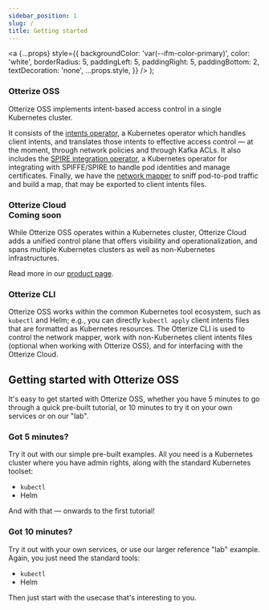 ```yaml
---
sidebar_position: 1
slug: /
title: Getting started
---
```


  <a
    {...props}
    style={{
      backgroundColor: 'var(--ifm-color-primary)',
      color: 'white',
      borderRadius: 5,
      paddingLeft: 5,
      paddingRight: 5,
      paddingBottom: 2,
      textDecoration: 'none',
      ...props.style,
    }}
  />
);

### Otterize OSS

Otterize OSS implements intent-based access control in a single Kubernetes cluster.

It consists of the [intents operator](intents-operator), a Kubernetes operator which handles client intents, and translates those intents to effective access control &mdash; at the moment, through network policies and through Kafka ACLs. It also
includes the [SPIRE integration operator](spire-integration-operator), a Kubernetes operator for integrating with SPIFFE/SPIRE to handle pod identities
and manage certificates. Finally, we have the [network mapper](network-mapper) to sniff pod-to-pod traffic
and build a map, that may be exported to client intents files.

### Otterize Cloud <div class="coming-soon-h2">Coming soon</div>

While Otterize OSS operates within a Kubernetes cluster,
Otterize Cloud adds a unified control plane that offers visibility and operationalization,
and spans multiple Kubernetes clusters as well as non-Kubernetes infrastructures.

Read more in our [product page](https://otterize.com/product).

### Otterize CLI

Otterize OSS works within the common Kubernetes tool ecosystem, such as `kubectl` and
Helm; e.g., you can directly `kubectl apply` client intents files that are
formatted as Kubernetes resources. The Otterize CLI is used to control the network mapper, work with non-Kubernetes client
intents files (optional when working with Otterize OSS), and for interfacing with the Otterize Cloud.

## Getting started with Otterize OSS

It's easy to get started with Otterize OSS, 
whether you have 5 minutes to go through a quick pre-built tutorial, 
or 10 minutes to try it on your own services or on our "lab".

### Got 5 minutes?

Try it out with our simple pre-built examples. All you need is a Kubernetes cluster where you have admin rights, along with the standard Kubernetes toolset:
* `kubectl`
* Helm

And with that &mdash; <LinkButton href="/quick-tutorials/k8s-network-policies">onwards to the first tutorial</LinkButton>!

### Got 10 minutes?

Try it out with your own services, or use our larger reference "lab" example.
Again, you just need the standard tools:
* `kubectl`
* Helm

Then just start with <LinkButton href="/guides">the usecase that's interesting to you</LinkButton>.

